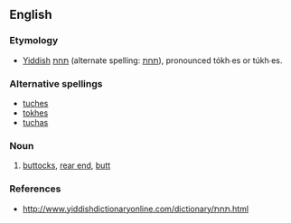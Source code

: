 ==English==

===Etymology===
*[[Yiddish]] [[תּחת]] (alternate spelling: [[תחת]]), pronounced tókh∙es or túkh∙es.

===Alternative spellings===
*[[tuches]]
*[[tokhes]]
*[[tuchas]]

===Noun===
{{en-noun|?}}

# {{context|mild}} [[buttocks]], [[rear end]], [[butt]]

===References===
*http://www.yiddishdictionaryonline.com/dictionary/תּחת.html